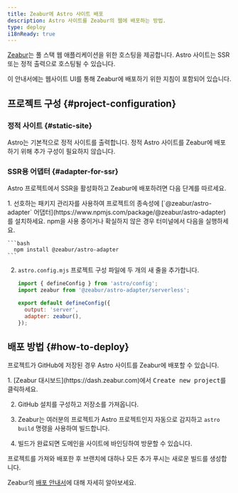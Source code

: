 ```yaml
---
title: Zeabur에 Astro 사이트 배포
description: Astro 사이트를 Zeabur의 웹에 배포하는 방법.
type: deploy
i18nReady: true
---
```


[Zeabur](https://zeabur.com)는 풀 스택 웹 애플리케이션을 위한 호스팅을 제공합니다. Astro 사이트는 SSR 또는 정적 출력으로 호스팅될 수 있습니다.

이 안내서에는 웹사이트 UI를 통해 Zeabur에 배포하기 위한 지침이 포함되어 있습니다.

## 프로젝트 구성 \{#project-configuration\}

### 정적 사이트 \{#static-site\}

Astro는 기본적으로 정적 사이트를 출력합니다. 정적 Astro 사이트를 Zeabur에 배포하기 위해 추가 구성이 필요하지 않습니다.

### SSR용 어댑터 \{#adapter-for-ssr\}

Astro 프로젝트에서 SSR을 활성화하고 Zeabur에 배포하려면 다음 단계를 따르세요.

<Steps>
1. 선호하는 패키지 관리자를 사용하여 프로젝트의 종속성에 [`@zeabur/astro-adapter` 어댑터](https://www.npmjs.com/package/@zeabur/astro-adapter)를 설치하세요. npm을 사용 중이거나 확실하지 않은 경우 터미널에서 다음을 실행하세요.

    ```bash
      npm install @zeabur/astro-adapter
    ```

2. `astro.config.mjs` 프로젝트 구성 파일에 두 개의 새 줄을 추가합니다.

    ```js title="astro.config.mjs" ins={2, 5-6}
    import { defineConfig } from 'astro/config';
    import zeabur from '@zeabur/astro-adapter/serverless';

    export default defineConfig({
      output: 'server',
      adapter: zeabur(),
    });
    ```
</Steps>

## 배포 방법 \{#how-to-deploy\}

프로젝트가 GitHub에 저장된 경우 Astro 사이트를 Zeabur에 배포할 수 있습니다.

<Steps>
1. [Zeabur 대시보드](https://dash.zeabur.com)에서 <kbd>Create new project</kbd>를 클릭하세요.

2. GitHub 설치를 구성하고 저장소를 가져옵니다.

3. Zeabur는 여러분의 프로젝트가 Astro 프로젝트인지 자동으로 감지하고 `astro build` 명령을 사용하여 빌드합니다.

4. 빌드가 완료되면 도메인을 사이트에 바인딩하여 방문할 수 있습니다.
</Steps>

프로젝트를 가져와 배포한 후 브랜치에 대하나 모든 추가 푸시는 새로운 빌드를 생성합니다.

Zeabur의 [배포 안내서](https://zeabur.com/docs/get-started/)에 대해 자세히 알아보세요.
